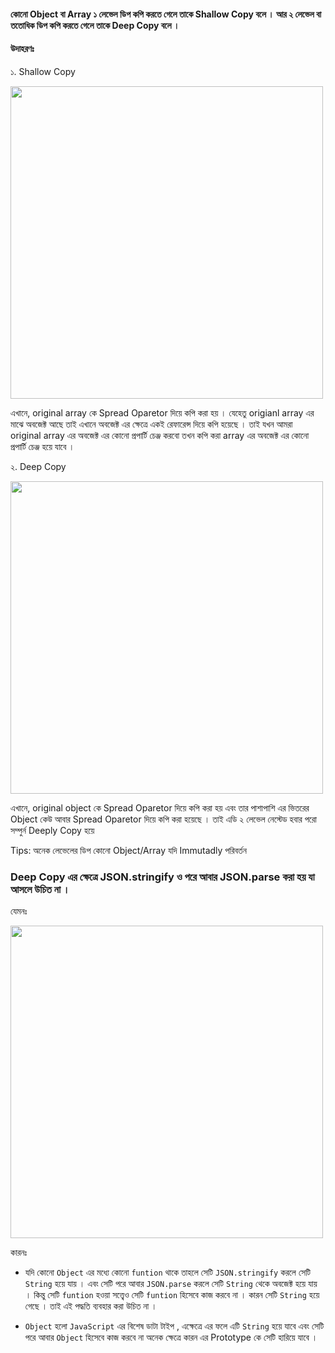 #### কোনো Object বা Array ১ লেভেল ডিপ কপি করতে গেলে তাকে Shallow Copy বলে । আর ২ লেভেল বা ততোধিক ডিপ কপি করতে গেলে তাকে Deep Copy বলে ।

#### উদাহরণঃ

১. Shallow Copy

  <img src="/assets/shallowCopyExample.png" width="500px" />

এখানে,
original array কে Spread Oparetor দিয়ে কপি করা হয় ।
যেহেতু origianl array এর মাঝে অবজেক্ট আছে তাই এখানে অবজেক্ট এর ক্ষেত্রে একই রেফারেন্স দিয়ে কপি হয়েছে । তাই যখন আমরা original array এর অবজেক্ট এর কোনো প্রপার্টি চেঞ্জ করবো তখন কপি করা array এর অবজেক্ট এর কোনো প্রপার্টি চেঞ্জ হয়ে যাবে ।

২. Deep Copy

  <img src="/assets/deepCopyExample.png" width="500px" />

এখানে,
original object কে Spread Oparetor দিয়ে কপি করা হয় এবং তার পাশাপাশি এর ভিতরের Object কেউ আবার Spread Oparetor দিয়ে কপি করা হয়েছে । তাই এডি ২ লেভেল নেস্টেড হবার পরো সম্পুর্ন Deeply Copy হয়ে

Tips: অনেক লেভেলের ডিপ কোনো Object/Array যদি Immutadly পরিবর্তন

 




### Deep Copy এর ক্ষেত্রে JSON.stringify ও পরে আবার JSON.parse করা হয় যা আসলে উচিত না ।

যেমনঃ

<img src="/assets/json_strinify_persepng.png" width="500px" />

কারনঃ

- যদি কোনো `Object` এর মধ্যে কোনো `funtion` থাকে তাহলে সেটি `JSON.stringify` করলে সেটি `String` হয়ে যায় । এবং সেটি পরে আবার `JSON.parse` করলে সেটি `String` থেকে অবজেক্ট হয়ে যায় । কিন্তু সেটি `funtion` হওয়া সত্ত্বেও সেটি `funtion` হিসেবে কাজ করবে না । কারন সেটি `String` হয়ে গেছে । তাই এই পদ্ধতি ব্যবহার করা উচিত না ।

- `Object` হলো `JavaScript` এর বিশেষ ডাটা টাইপ , এক্ষেত্রে এর ফলে এটি `String` হয়ে যাবে এবং সেটি পরে আবার `Object` হিসেবে কাজ করবে না অনেক ক্ষেত্রে কারন এর Prototype কে সেটি হারিয়ে যাবে ।



 
 
